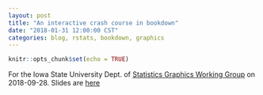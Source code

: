 ```yaml
---
layout: post
title: "An interactive crash course in bookdown"
date: "2018-01-31 12:00:00 CST"
categories: blog, rstats, bookdown, graphics
---
```


```r
knitr::opts_chunk$set(echo = TRUE)
```

For the Iowa State University Dept. of [Statistics Graphics Working Group](http://isu-graphics.rbind.io/) on 2018-09-28. Slides are [here](../static/presentations/Misc/GraphicsGroupISU/2018-09-28/slides-gg-9-28.html)
